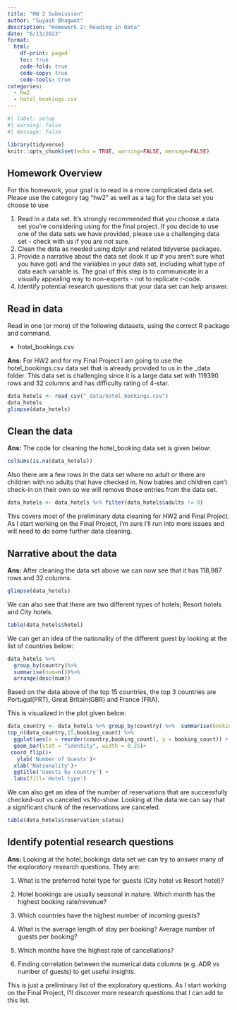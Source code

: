 ```yaml
---
title: "HW 2 Submission"
author: "Suyash Bhagwat"
description: "Homework 2: Reading in Data"
date: "6/13/2023"
format:
  html:
    df-print: paged
    toc: true
    code-fold: true
    code-copy: true
    code-tools: true
categories:
  - hw2
  - hotel_bookings.csv
---
```


```r
#| label: setup
#| warning: false
#| message: false

library(tidyverse)
knitr::opts_chunk$set(echo = TRUE, warning=FALSE, message=FALSE)
```

## Homework Overview

For this homework, your goal is to read in a more complicated data set. Please use the category tag "hw2" as well as a tag for the data set you choose to use

1)  Read in a data set. It's strongly recommended that you choose a data set you're considering using for the final project. If you decide to use one of the data sets we have provided, please use a challenging data set - check with us if you are not sure.
2)  Clean the data as needed using dplyr and related tidyverse packages.
3)  Provide a narrative about the data set (look it up if you aren't sure what you have got) and the variables in your data set, including what type of data each variable is. The goal of this step is to communicate in a visually appealing way to non-experts - not to replicate r-code.
4)  Identify potential research questions that your data set can help answer.

## Read in data

Read in one (or more) of the following datasets, using the correct R package and command.

-   hotel_bookings.csv

**Ans:** For HW2 and for my Final Project I am going to use the hotel_bookings.csv data set that is already provided to us in the _data folder. This data set is challenging since it is a large data set with 119390 rows and 32 columns and has difficulty rating of 4-star. 
```r
data_hotels <- read_csv("_data/hotel_bookings.csv")
data_hotels
glimpse(data_hotels)
```

## Clean the data
**Ans:** The code for cleaning the hotel_booking data set is given below:
```r
colSums(is.na(data_hotels))
```

Also there are a few rows in the data set where no adult or there are children with no adults that have checked in. Now babies and children can't check-in on their own so we will remove those entries from the data set.

```r
data_hotels <- data_hotels %>% filter(data_hotels$adults != 0)

```

This covers most of the preliminary data cleaning for HW2 and Final Project. As I start working on the Final Project, I'm sure I'll run into more issues and will need to do some further data cleaning.

## Narrative about the data

**Ans:** After cleaning the data set above we can now see that it has 118,987 rows and 32 columns.
```r
glimpse(data_hotels)
```
We can also see that there are two different types of hotels; Resort hotels and City hotels.
```r
table(data_hotels$hotel)
```

We can get an idea of the nationality of the different guest by looking at the list of countries below:

```r
data_hotels %>%
  group_by(country)%>%
  summarise(num=n())%>%
  arrange(desc(num))
```
Based on the data above of the top 15 countries, the top 3  countries are Portugal(PRT), Great Britain(GBR) and France (FRA).

This is visualized in the plot given below:
```r
data_country <- data_hotels %>% group_by(country) %>%  summarise(booking_count = n()) %>% arrange(desc(booking_count))
top_n(data_country,15,booking_count) %>% 
  ggplot(aes(x = reorder(country,booking_count), y = booking_count)) +
  geom_bar(stat = "identity", width = 0.25)+
 coord_flip()+
   ylab('Number of Guests')+
  xlab('Nationality')+
  ggtitle('Guests by country') +
  labs(fill='Hotel type')
```

We can also get an idea of the number of reservations that are successfully checked-out vs canceled vs No-show. Looking at the data we can say that a significant chunk of the reservations are canceled.
```r
table(data_hotels$reservation_status)
```

## Identify potential research questions

**Ans:** Looking at the hotel_bookings data set we can try to answer many of the exploratory research questions. They are:

1) What is the preferred hotel type for guests (City hotel vs Resort hotel)?

2) Hotel bookings are usually seasonal in nature. Which month has the highest booking rate/revenue?

3) Which countries have the highest number of incoming guests? 

4) What is the average length of stay per booking? Average number of guests per booking?

5) Which months have the highest rate of cancellations?

6) Finding correlation between the numerical data columns (e.g. ADR vs number of guests) to get useful insights.

This is just a preliminary list of the exploratory questions. As I start working on the Final Project, I'll discover more research questions that I can add to this list.
